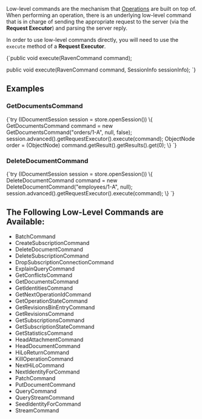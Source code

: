 
Low-level commands are the mechanism that [Operations](../../client-api/operations/what-are-operations.mdx) are built on top of.  
When performing an operation, there is an underlying low-level command that is in charge of sending the appropriate request to the server 
(via the **Request Executor**) and parsing the server reply.

In order to use low-level commands directly, you will need to use the `execute` method of a **Request Executor**.

<TabItem value="Execute" label="Execute">
<CodeBlock language="java">
{`public <TResult> void execute(RavenCommand<TResult> command);

public <TResult> void execute(RavenCommand<TResult> command, SessionInfo sessionInfo);
`}
</CodeBlock>
</TabItem>

## Examples

### GetDocumentsCommand

<TabItem value="commands_1" label="commands_1">
<CodeBlock language="java">
{`try (IDocumentSession session = store.openSession()) \{
    GetDocumentsCommand command = new GetDocumentsCommand("orders/1-A", null, false);
    session.advanced().getRequestExecutor().execute(command);
    ObjectNode order = (ObjectNode) command.getResult().getResults().get(0);
\}
`}
</CodeBlock>
</TabItem>

### DeleteDocumentCommand

<TabItem value="commands_2" label="commands_2">
<CodeBlock language="java">
{`try (IDocumentSession session = store.openSession()) \{
    DeleteDocumentCommand command = new DeleteDocumentCommand("employees/1-A", null);
    session.advanced().getRequestExecutor().execute(command);
\}
`}
</CodeBlock>
</TabItem>

## The Following Low-Level Commands are Available:

* BatchCommand  
* CreateSubscriptionCommand  
* DeleteDocumentCommand   
* DeleteSubscriptionCommand  
* DropSubscriptionConnectionCommand 
* ExplainQueryCommand  
* GetConflictsCommand  
* GetDocumentsCommand  
* GetIdentitiesCommand
* GetNextOperationIdCommand  
* GetOperationStateCommand  
* GetRevisionsBinEntryCommand  
* GetRevisionsCommand  
* GetSubscriptionsCommand  
* GetSubscriptionStateCommand  
* GetStatisticsCommand  
* HeadAttachmentCommand
* HeadDocumentCommand  
* HiLoReturnCommand  
* KillOperationCommand  
* NextHiLoCommand   
* NextIdentityForCommand 
* PatchCommand
* PutDocumentCommand   
* QueryCommand   
* QueryStreamCommand   
* SeedIdentityForCommand   
* StreamCommand   


